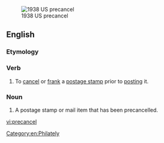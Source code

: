 [[File:Stamp US 1938 2c precancel.jpg|thumb|1938 US precancel]]
==English==

===Etymology===
{{prefix|pre|cancel|lang=en}}

===Verb===
{{en-verb|precancels|precanceling|pres_ptc2=precancelling|precanceled|past2=precancelled}}

# To [[cancel]] or [[frank]] a [[postage stamp]] prior to [[post]]ing it.

===Noun===
{{wikipedia}}
{{en-noun}}

# A postage stamp or mail item that has been precancelled.

[[Category:en:Philately]]

[[vi:precancel]]